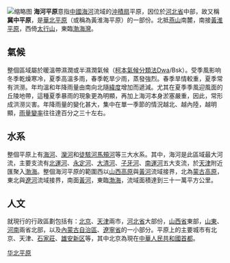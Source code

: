 {{Location map+|China Northern Plain relief|float=right|width=250|caption=华北平原|places=
{{Location map~|China Northern Plain relief|label_size=90| label=[[山东丘陵|山东丘陵]]|lat=35.9|long=117.9 |mark= mountain.svg|marksize=10|position=bottom}}
{{Location map~|China Northern Plain relief|label_size=90| label=[[燕山|燕山]]|lat=40.621389|long=117.436389 |mark= mountain.svg|marksize=10|position=top}}
{{Location map~|China Northern Plain relief|label_size=90| label=[[太行山|太行山]]|lat=39.86722|long=115.01083 |mark= mountain.svg|marksize=10|position=left}}
{{Location map~|China Northern Plain relief|label_size=90| label=[[伏牛山|伏牛山]]|lat=33.662617|long=111.786686 |mark= mountain.svg|marksize=10|position=left}}
}}
[[File:Morning_Haze_(Tianjin,_China).jpg|缩略图]]
'''海河平原'''意指[[中國|中國]][[海河|海河]]流域的[[沖積扇|沖積扇]]平原，因位於[[河北省|河北省]]中部，故又稱'''冀中平原'''，是[[華北平原|華北平原]]（或稱為黃淮海平原）的一部份。北抵[[燕山|燕山]]南麓，南接[[黃淮平原|黃淮平原]]，西倚[[太行山|太行山]]，東臨[[渤海灣|渤海灣]]。

==氣候==
整個區域屬於暖溫帶濕潤或半濕潤氣候（[[柯本氣候分類法|柯本氣候分類法]]Dwa/Bsk）。受季風影响冬季乾燥寒冷，夏季高溫多雨，春季乾旱少雨，蒸發強烈。春季旱情較重，夏季常有洪澇。年均溫和年降雨量由南向北隨[[緯度|緯度]]增加而遞減。尤其在夏季季風迎風面的丘陵地帶，這種夏季暴雨的現象更為明顯，再加上海河本身淤塞嚴重，因此，常形成洪澇災害。年降雨量的變化甚大，集中在單一季節的情況越北、越內陸，越明顯，[[雨量變率|雨量變率]]往往達百分之三十左右。

==水系==
整個平原上有[[海河|海河]]、[[灤河|灤河]]和[[徒駭河|徒駭河]][[馬頰河|馬頰河]]等三大水系。其中，海河是此區域最大河流，主要支流有[[北運河|北運河]]、[[永定河|永定河]]、[[大清河|大清河]]、[[子牙河|子牙河]]、[[南運河|南運河]]五大支流，於[[天津|天津]]附近匯聚入[[渤海|渤海]]。整個海河平原的範圍西以[[山西高原|山西高原]]與[[黃河|黃河]]流域接界，北為[[蒙古高原|蒙古高原]]，東北與[[遼河|遼河]]流域接界，南面[[黃河|黃河]]，東臨[[渤海|渤海]]，流域面積達到三十一萬平方公里。

==人文==
就現行的行政區劃包括有：[[北京|北京]]、[[天津|天津]]兩市，[[河北省|河北省]]大部份，[[山西省|山西省]]東部，[[山東|山東]]、[[河南|河南]]兩省北部，以及[[內蒙古自治區|內蒙古自治區]]、[[遼寧省|遼寧省]]的一小部分。平原上的主要城市有北京、天津、[[石家莊|石家莊]]、[[雄安新区|雄安新区]]等，其中北京為現在[[中華人民共和國|中華人民共和國]][[首都|首都]]。

{{中国平原}}
[[Category:中国平原|华北平原]]